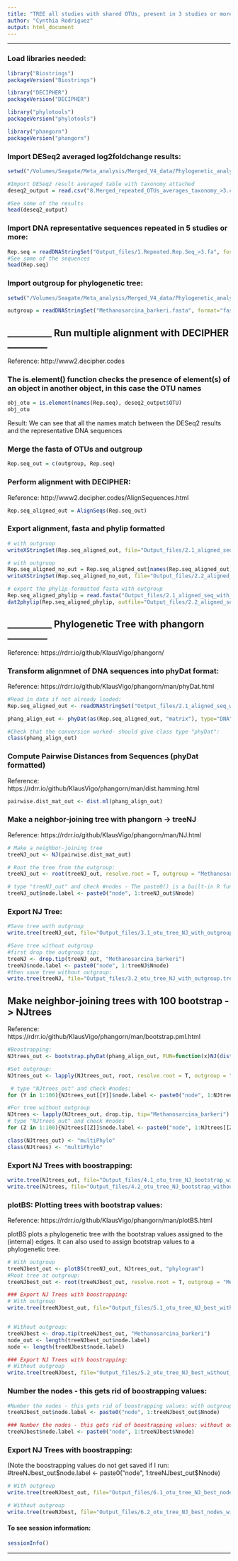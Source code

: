 ```yaml
---
title: "TREE all studies with shared OTUs, present in 3 studies or more"
author: "Cynthia Rodriguez"
output: html_document
---
```


-----

### Load libraries needed:
```r
library("Biostrings")
packageVersion("Biostrings")

library("DECIPHER")
packageVersion("DECIPHER")

library("phylotools")
packageVersion("phylotools")

library("phangorn")
packageVersion("phangorn")
```


### Import DESeq2 averaged log2foldchange results:
```r
setwd("/Volumes/Seagate/Meta_analysis/Merged_V4_data/Phylogenetic_analysis/Shared_OTUs/3>studies/1.Selecting_OTUs/Output_files")

#Import DESeq2 result averaged table with taxonomy attached
deseq2_output = read.csv("8.Merged_repeated_OTUs_averages_taxonomy_>3.csv", header=TRUE, sep=",")

#See some of the results
head(deseq2_output)
```


### Import DNA representative sequences repeated in 5 studies or more:
```r
Rep.seq = readDNAStringSet("Output_files/1.Repeated.Rep.Seq_>3.fa", format="fasta")
#See some of the sequences
head(Rep.seq)
```

### Import outgroup for phylogenetic tree:
```r

setwd("/Volumes/Seagate/Meta_analysis/Merged_V4_data/Phylogenetic_analysis")

outgroup = readDNAStringSet("Methanosarcina_barkeri.fasta", format="fasta") 
```

## __________ Run multiple alignment with DECIPHER _________ ##
Reference: http://www2.decipher.codes

### The is.element() function checks the presence of element(s) of an object in another object, in this case the OTU names
```r
obj_otu = is.element(names(Rep.seq), deseq2_output$OTU)
obj_otu
```
Result: We can see that all the names match between the DESeq2 results and the representative DNA sequences

### Merge the fasta of OTUs and outgroup
```r
Rep.seq_out = c(outgroup, Rep.seq)
```

### Perform alignment with DECIPHER:
Reference: http://www2.decipher.codes/AlignSequences.html
```r
Rep.seq_aligned_out = AlignSeqs(Rep.seq_out)
```


### Export alignment, fasta and phylip formatted
```r
# with outgruop
writeXStringSet(Rep.seq_aligned_out, file="Output_files/2.1_aligned_seq_with_outgroup.fa", format="fasta")

# with outgruop
Rep.seq_aligned_no_out = Rep.seq_aligned_out[names(Rep.seq_aligned_out)!="Methanosarcina_barkeri"] 
writeXStringSet(Rep.seq_aligned_no_out, file="Output_files/2.2_aligned_seq_without_outgroup.fa", format="fasta")

# export the phylip-formatted fasta with outgroup
Rep.seq_aligned_phylip = read.fasta("Output_files/2.1_aligned_seq_with_outgroup.fa")
dat2phylip(Rep.seq_aligned_phylip, outfile="Output_files/2.2_aligned_seq_with_outgroup.phy")
```

## __________ Phylogenetic Tree with phangorn _________ ##
Reference: https://rdrr.io/github/KlausVigo/phangorn/

### Transform alignmnet of DNA sequences into phyDat format:
Reference: https://rdrr.io/github/KlausVigo/phangorn/man/phyDat.html
```r

#Read in data if not already loaded:
Rep.seq_aligned_out <- readDNAStringSet("Output_files/2.1_aligned_seq_with_outgroup.fa", format="fasta")

phang_align_out <- phyDat(as(Rep.seq_aligned_out, "matrix"), type="DNA")

#Check that the conversion worked- should give class type "phyDat":
class(phang_align_out)
```

### Compute Pairwise Distances from Sequences (phyDat formatted)
Reference: https://rdrr.io/github/KlausVigo/phangorn/man/dist.hamming.html
```r
pairwise.dist_mat_out <- dist.ml(phang_align_out)
```

### Make a neighbor-joining tree with phangorn -> treeNJ
Reference: https://rdrr.io/github/KlausVigo/phangorn/man/NJ.html
```r
# Make a neighbor-joining tree
treeNJ_out <- NJ(pairwise.dist_mat_out)

# Root the tree from the outgroup:
treeNJ_out <- root(treeNJ_out, resolve.root = T, outgroup = "Methanosarcina_barkeri")

# type "treeNJ_out" and check #nodes - The paste0() is a built-in R function used to concatenate all elements without a separator: This numbers the nodes
treeNJ_out$node.label <- paste0("node", 1:treeNJ_out$Nnode) 

```

### Export NJ Tree:
```r
#Save tree wuth outgroup
write.tree(treeNJ_out, file="Output_files/3.1_otu_tree_NJ_with_outgroup.tre")

#Save tree without outgroup
#first drop the outgroup tip:
treeNJ <- drop.tip(treeNJ_out, "Methanosarcina_barkeri")
treeNJ$node.label <- paste0("node", 1:treeNJ$Nnode) 
#then save tree without outgroup:
write.tree(treeNJ, file="Output_files/3.2_otu_tree_NJ_with_outgroup.tre")
```


## Make neighbor-joining trees with 100 bootstrap -> NJtrees
Reference: https://rdrr.io/github/KlausVigo/phangorn/man/bootstrap.pml.html
```r
#Boostrapping:
NJtrees_out <- bootstrap.phyDat(phang_align_out, FUN=function(x)NJ(dist.ml(x)), bs=100)

#Set outgroup:
NJtrees_out <- lapply(NJtrees_out, root, resolve.root = T, outgroup = "Methanosarcina_barkeri")

 # type "NJtrees_out" and check #nodes:
for (Y in 1:100){NJtrees_out[[Y]]$node.label <- paste0("node", 1:NJtrees_out[[Y]]$Nnode)}

#For tree without outgroup
NJtrees <- lapply(NJtrees_out, drop.tip, tip="Methanosarcina_barkeri")
# type "NJtrees_out" and check #nodes
for (Z in 1:100){NJtrees[[Z]]$node.label <- paste0("node", 1:NJtrees[[Z]]$Nnode)}

class(NJtrees_out) <- "multiPhylo"
class(NJtrees) <- "multiPhylo"
```

### Export NJ Trees with boostrapping:
```r
write.tree(NJtrees_out, file="Output_files/4.1_otu_tree_NJ_bootstrap_with_outgroup.tre")
write.tree(NJtrees, file="Output_files/4.2_otu_tree_NJ_bootstrap_without_outgroup.tre")
```

### plotBS: Plotting trees with bootstrap values:
Reference: https://rdrr.io/github/KlausVigo/phangorn/man/plotBS.html

plotBS plots a phylogenetic tree with the bootstrap values assigned to the (internal) edges. It can also used to assign bootstrap values to a phylogenetic tree.
```r
# With outgroup
treeNJbest_out <- plotBS(treeNJ_out, NJtrees_out, "phylogram")
#Root tree at outgroup:
treeNJbest_out <- root(treeNJbest_out, resolve.root = T, outgroup = "Methanosarcina_barkeri")

### Export NJ Trees with boostrapping:
# With outgroup
write.tree(treeNJbest_out, file="Output_files/5.1_otu_tree_NJ_best_with_outgroup.tre")


# Without outgroup:
treeNJbest <- drop.tip(treeNJbest_out, "Methanosarcina_barkeri")
node_out <- length(treeNJbest_out$node.label)
node <- length(treeNJbest$node.label)

### Export NJ Trees with boostrapping:
# Without outgroup
write.tree(treeNJbest, file="Output_files/5.2_otu_tree_NJ_best_without_outgroup.tre")
```


### Number the nodes - this gets rid of boostrapping values:
```r
#Number the nodes - this gets rid of boostrapping values: with outgroup
treeNJbest_out$node.label <- paste0("node", 1:treeNJbest_out$Nnode)

### Number the nodes - this gets rid of boostrapping values: without outgroup
treeNJbest$node.label <- paste0("node", 1:treeNJbest$Nnode)
```

### Export NJ Trees with boostrapping: 
(Note the boostrapping values do not get saved if I run:
#treeNJbest_out$node.label <- paste0("node", 1:treeNJbest_out$Nnode)
```r
# With outgroup
write.tree(treeNJbest_out, file="Output_files/6.1_otu_tree_NJ_best_nodes_with_outgroup.tre")

# Without outgroup
write.tree(treeNJbest, file="Output_files/6.2_otu_tree_NJ_best_nodes_without_outgroup.tre")
```



#### To see session information:
```r
sessionInfo()
```


-----